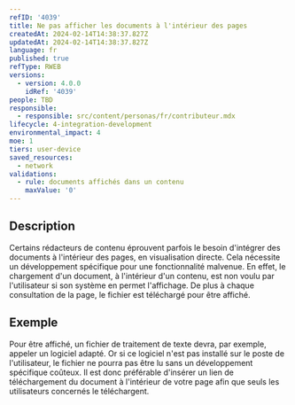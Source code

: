 ```yaml
---
refID: '4039'
title: Ne pas afficher les documents à l'intérieur des pages
createdAt: 2024-02-14T14:38:37.827Z
updatedAt: 2024-02-14T14:38:37.827Z
language: fr
published: true
refType: RWEB
versions:
  - version: 4.0.0
    idRef: '4039'
people: TBD
responsible:
  - responsible: src/content/personas/fr/contributeur.mdx
lifecycle: 4-integration-development
environmental_impact: 4
moe: 1
tiers: user-device
saved_resources:
  - network
validations:
  - rule: documents affichés dans un contenu
    maxValue: '0'
---
```


## Description

Certains rédacteurs de contenu éprouvent parfois le besoin d'intégrer des documents à l'intérieur des pages, en visualisation directe.
Cela nécessite un développement spécifique pour une fonctionnalité malvenue.
En effet, le chargement d'un document, à l'intérieur d'un contenu, est non voulu par l'utilisateur si son système en permet l'affichage.
De plus à chaque consultation de la page, le fichier est téléchargé pour être affiché.

## Exemple

Pour être affiché, un fichier de traitement de texte devra, par exemple, appeler un logiciel adapté. Or si ce logiciel n'est pas installé sur le poste de l'utilisateur, le fichier ne pourra pas être lu sans un développement spécifique coûteux.
Il est donc préférable d'insérer un lien de téléchargement du document à l'intérieur de votre page afin que seuls les utilisateurs concernés le téléchargent.
